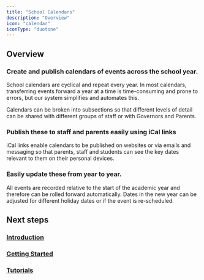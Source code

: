 ```yaml
---
title: "School Calendars"
description: "Overview"
icon: "calendar"
iconType: "duotone"
---
```



<ModuleCards />

## Overview

### Create and publish calendars of events across the school year.

School calendars are cyclical and repeat every year. In most calendars, transferring events forward a year at a time is
time-consuming and prone to errors, but our system simplifies and automates this.

Calendars can be broken into subsections so that different levels of detail can be shared with different groups of staff
or with Governors and Parents.

### Publish these to staff and parents easily using iCal links

iCal links enable calendars to be published on websites or via emails and messaging so that parents, staff and students
can see the key dates relevant to them on their personal devices.

### Easily update these from year to year.

All events are recorded relative to the start of the academic year and therefore can be rolled forward automatically.
Dates in the new year can be adjusted for different holiday dates or if the event is re-scheduled.

## Next steps

### <Icon icon="book-open-cover" iconType="duotone" /> [Introduction](/calendar/introduction)

### <Icon icon="rocket" iconType="duotone" /> [Getting Started](/calendar/getting-started)

### <Icon icon="film" iconType="duotone" /> [Tutorials](/calendar/tutorials)
